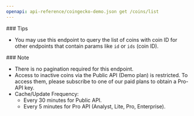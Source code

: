 ```yaml
---
openapi: api-reference/coingecko-demo.json get /coins/list
---
```


<Tip>
  ### Tips

  - You may use this endpoint to query the list of coins with coin ID for other endpoints that contain params like `id` or `ids` (coin ID).
</Tip>

<Note>
  ### Note

  - There is no pagination required for this endpoint.
  - Access to inactive coins via the Public API (Demo plan) is restricted. To access them, please subscribe to one of our paid plans to obtain a Pro-API key.
  - Cache/Update Frequency: 
    - Every 30 minutes for Public API.
    - Every 5 minutes for Pro API (Analyst, Lite, Pro, Enterprise).
</Note>